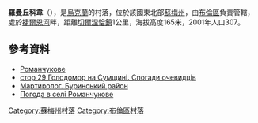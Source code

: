 {{coord|51|3|17|N|33|32|12|E|scale:100000_region:UA|display=title}}

'''羅曼丘科韋'''（{{lang-uk|Романчукове}}），是[[烏克蘭|烏克蘭]]的村落，位於該國東北部[[蘇梅州|蘇梅州]]，由[[布倫區_(烏克蘭)|布倫區]]負責管轄，處於[[捷爾恩河|捷爾恩河]]畔，距離[[切爾涅恰鎮|切爾涅恰鎮]]1公里，海拔高度165米，2001年人口307。

==參考資料==
*[http://w1.c1.rada.gov.ua/pls/z7502/A005?rdat1=02.02.2010&rf7571=28724 Романчукове]{{dead link|date=2018年4月 |bot=InternetArchiveBot |fix-attempted=yes }}
*[https://web.archive.org/web/20160304083319/http://shron.chtyvo.org.ua/Piatachenko_Serhii/Holodomor_na_Sumschyni_u_spohadakh_ochevydtsiv_Knyha_2.pdf стор 29 Голодомор на Сумщині. Спогади очевидців]
*[http://memorialholodomors.org.ua/PDF/Sumy/%D0%91%D1%83%D1%80%D0%B8%D0%BD%D1%81%D1%8C%D0%BA%D0%B8%D0%B9%20%D1%80%D0%B0%D0%B9%D0%BE%D0%BD.pdf Мартиролог. Буринський район]{{dead link|date=2018年1月 |bot=InternetArchiveBot |fix-attempted=yes }}
* [http://weather.in.ua/ua/symskaja/22727 Погода в селі Романчукове]

{{DEFAULTSORT:Романчукове}}

[[Category:蘇梅州村落|Category:蘇梅州村落]]
[[Category:布倫區村落|Category:布倫區村落]]


{{Sumy-geo-stub}}